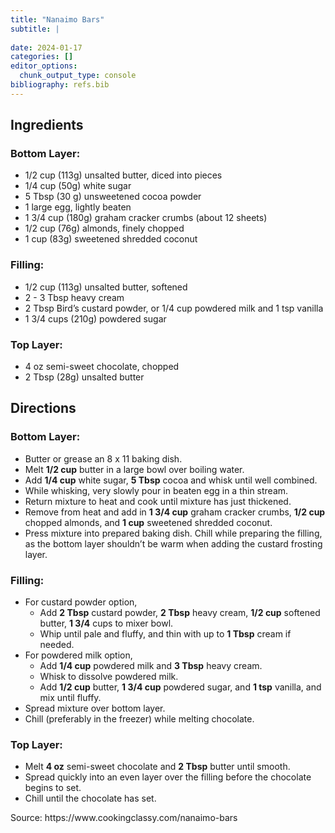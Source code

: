 ```yaml
---
title: "Nanaimo Bars"
subtitle: |
  
date: 2024-01-17
categories: []
editor_options:
  chunk_output_type: console
bibliography: refs.bib
---
```


## Ingredients

### Bottom Layer:

* 1/2 cup (113g) unsalted butter, diced into pieces
* 1/4 cup (50g) white sugar
* 5 Tbsp (30 g) unsweetened cocoa powder
* 1 large egg, lightly beaten
* 1 3/4 cup (180g) graham cracker crumbs (about 12 sheets)
* 1/2 cup (76g) almonds, finely chopped
* 1 cup (83g) sweetened shredded coconut

### Filling:

* 1/2 cup (113g) unsalted butter, softened
* 2 - 3 Tbsp heavy cream
* 2 Tbsp Bird's custard powder, or 1/4 cup powdered milk and 1 tsp vanilla
* 1 3/4 cups (210g) powdered sugar

### Top Layer:

* 4 oz semi-sweet chocolate, chopped
* 2 Tbsp (28g) unsalted butter

## Directions

### Bottom Layer:

* Butter or grease an 8 x 11 baking dish.
* Melt **1/2 cup** butter in a large bowl over boiling water.
* Add **1/4 cup** white sugar, **5 Tbsp** cocoa and whisk until well combined.
* While whisking, very slowly pour in beaten egg in a thin stream.
* Return mixture to heat and cook until mixture has just thickened.
* Remove from heat and add in **1 3/4 cup** graham cracker crumbs, **1/2 cup** chopped almonds, and **1 cup** sweetened shredded coconut.
* Press mixture into prepared baking dish. Chill while preparing the filling, as the bottom layer shouldn't be warm when adding the custard frosting layer.

### Filling:

* For custard powder option,
  * Add **2 Tbsp** custard powder, **2 Tbsp** heavy cream, **1/2 cup** softened butter, **1 3/4** cups to mixer bowl. 
  * Whip until pale and fluffy, and thin with up to **1 Tbsp** cream if needed.
* For powdered milk option, 
  * Add **1/4 cup** powdered milk and **3 Tbsp** heavy cream.
  * Whisk to dissolve powdered milk.
  * Add **1/2 cup** butter, **1 3/4 cup** powdered sugar, and **1 tsp** vanilla, and mix until fluffy.
* Spread mixture over bottom layer.
* Chill (preferably in the freezer) while melting chocolate.

### Top Layer:

* Melt **4 oz** semi-sweet chocolate and **2 Tbsp** butter until smooth.
* Spread quickly into an even layer over the filling before the chocolate begins to set.
* Chill until the chocolate has set.


Source: https://www.cookingclassy.com/nanaimo-bars
